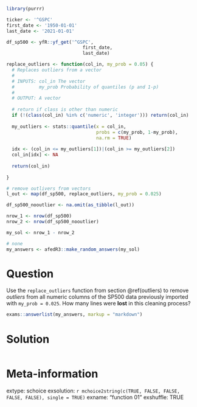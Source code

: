 ```r
library(purrr)

ticker <- '^GSPC'
first_date <- '1950-01-01'
last_date <- '2021-01-01'

df_sp500 <- yfR::yf_get('^GSPC', 
                            first_date,
                            last_date)

replace_outliers <- function(col_in, my_prob = 0.05) {
  # Replaces outliers from a vector
  #
  # INPUTS: col_in The vector
  #         my_prob Probability of quantiles (p and 1-p)
  #
  # OUTPUT: A vector
  
  # return if class is other than numeric
  if (!(class(col_in) %in% c('numeric', 'integer'))) return(col_in)
  
  my_outliers <- stats::quantile(x = col_in,
                                 probs = c(my_prob, 1-my_prob),
                                 na.rm = TRUE)
  
  idx <- (col_in <= my_outliers[1])|(col_in >= my_outliers[2])
  col_in[idx] <- NA
  
  return(col_in)
  
}

# remove outlivers from vectors
l_out <- map(df_sp500, replace_outliers, my_prob = 0.025)

df_sp500_nooutlier <- na.omit(as_tibble(l_out))

nrow_1 <- nrow(df_sp500)
nrow_2 <- nrow(df_sp500_nooutlier)

my_sol <- nrow_1 - nrow_2
```

```r
# none
my_answers <- afedR3::make_random_answers(my_sol)
```

Question
========

Use the `replace_outliers` function from section \@ref(outliers) to remove _outliers_ from all numeric columns of the SP500 data previously imported with `my_prob = 0.025`. How many lines were **lost** in this cleaning process?

```r
exams::answerlist(my_answers, markup = "markdown")
```

Solution
================

```r
```


Meta-information
================
extype: schoice
exsolution: `r mchoice2string(c(TRUE, FALSE, FALSE, FALSE, FALSE), single = TRUE)`
exname: "function 01"
exshuffle: TRUE

